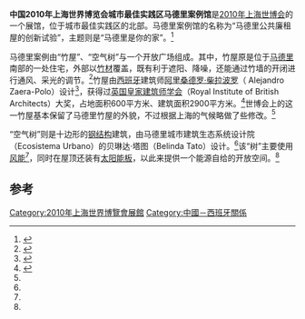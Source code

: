 {{Infobox building
| building_name       = 2010年上海世博会马德里案例馆
| native_building_name= 
| former_names        =
| alternate_names     =
| image               = Worldexpo Madrid 28Jan10 300.jpg
| caption             = 
| map_type            = 
| altitude            = 
| building_type       = 
| architectural_style = 
| structural_system   = 
| cost                = 
| ren_cost            =
| location            = [[上海|上海]]世博园区E片区
| address             = 
| client              = 
| owner               = 
| current_tenants     = 
| landlord            = 
| coordinates         = 
| start_date          = 
| completion_date     = 
| inauguration_date   =
| renovation_date     = 
| demolition_date     = 
| destruction_date    = 
| height              = 
| diameter            = 
| other_dimensions    = 
| floor_count         = 
| floor_area          = 
| main_contractor     = 
| architect           = 阿里桑德罗·柴拉波罗（竹屋）<br/>贝琳达·塔图（空气树）
| architecture_firm   = 
| structural_engineer = 
| services_engineer   = 
| civil_engineer      = 
| other_designers     = 
| quantity_surveyor   = 
| awards              = 
| ren_architect       =
| ren_firm            =
| ren_str_engineer    = 
| ren_serv_engineer   = 
| ren_civ_engineer    = 
| ren_oth_designers   = 
| ren_qty_surveyor    = 
| ren_awards          = 
| references          = 
}}

'''中国2010年上海世界博览会城市最佳实践区马德里案例馆'''是[[2010年上海世博会|2010年上海世博会]]的一个展馆，位于城市最佳实践区的北部。马德里案例馆的名称为“马德里公共廉租屋的创新试验”，主题则是“马德里是你的家”。<ref>{{cite web|url=http://www.expo2010.cn/c/ubpa_tpl_2014.htm|title=马德里案例馆|publisher=上海世博会官网|accessdate=2010-05-02|deadurl=yes|archiveurl=https://web.archive.org/web/20100517030321/http://www.expo2010.cn/c/ubpa_tpl_2014.htm|archivedate=2010-05-17}}</ref>

马德里案例由“竹屋”、“空气树”与一个开放广场组成。其中，竹屋原是位于[[马德里|马德里]]南部的一处住宅，外部以[[竹材|竹材]]覆盖，既有利于遮阳、降噪，还能通过竹墙的开闭进行通风、采光的调节。<ref>{{cite web|url=http://www1.voanews.com/chinese/news/special-reports/Expo-2010-Shanghai/world-expo-20100128-82930102.html|title=上海世博演绎美丽新世界|publisher=美国之音|accessdate=2010-05-02}}{{Dead link|date=2019年12月 |bot=InternetArchiveBot |fix-attempted=yes }}</ref>竹屋由[[西班牙|西班牙]]建筑师[[阿里桑德罗·柴拉波罗|阿里桑德罗·柴拉波罗]]（ Alejandro Zaera-Polo）设计<ref name="xinmin">{{cite web|url=http://sh.xinmin.cn/minsheng/2010/05/01/4696706.html|title=马德里案例开馆送大礼 世博园内寻找皇马的"家"|publisher=新民网|accessdate=2010-05-03|deadurl=yes|archiveurl=https://web.archive.org/web/20160304190234/http://sh.xinmin.cn/minsheng/2010/05/01/4696706.html|archivedate=2016-03-04}}</ref>，获得过[[英国皇家建筑师学会|英国皇家建筑师学会]]（Royal Institute of British Architects）大奖，占地面积600平方米、建筑面积2900平方米。<ref name="cn">{{cite web|url=http://www.chinanews.com.cn/gn/news/2009/07-23/1788070.shtml|title=世博会马德里案例开建 "空气树"2010现身浦江畔|publisher=中新网|accessdate=2010-05-02|archive-date=2009-09-18|archive-url=https://web.archive.org/web/20090918152706/http://www.chinanews.com.cn/gn/news/2009/07-23/1788070.shtml|dead-url=no}}</ref>世博会上的这一竹屋基本保留了马德里竹屋的外貌，不过根据上海的气候略做了些修改。<ref name="xinmin" />

“空气树”则是十边形的[[钢结构|钢结构]]建筑，由马德里城市建筑生态系统设计院（Ecosistema Urbano）的贝琳达·塔图（Belinda Tato）设计。<ref name="xinmin" />该“树”主要使用[[风能|风能]]<ref name="xinmin" />，同时在屋顶还装有[[太阳能板|太阳能板]]，以此来提供一个能源自给的开放空间。<ref name="cn" />

== 参考 ==
{{reflist}}

{{2010年上海世博会展馆}}
[[Category:2010年上海世界博覽會展館|Category:2010年上海世界博覽會展館]]
[[Category:中國－西班牙關係|Category:中國－西班牙關係]]
